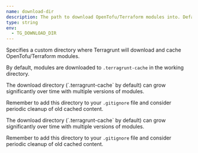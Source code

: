 ```yaml
---
name: download-dir
description: The path to download OpenTofu/Terraform modules into. Default is .terragrunt-cache in the working directory.
type: string
env:
  - TG_DOWNLOAD_DIR
---
```



Specifies a custom directory where Terragrunt will download and cache OpenTofu/Terraform modules.

By default, modules are downloaded to `.terragrunt-cache` in the working directory.

<Aside type="note">
The download directory (`.terragrunt-cache` by default) can grow significantly over time with multiple versions of modules.

Remember to add this directory to your `.gitignore` file and consider periodic cleanup of old cached content.
</Aside>

<Aside type="caution">
The download directory (`.terragrunt-cache` by default) can grow significantly over time with multiple versions of modules.

Remember to add this directory to your `.gitignore` file and consider periodic cleanup of old cached content.
</Aside>
